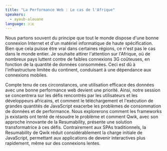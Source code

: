 ```yaml
---
title: "La Performance Web : Le cas de l'Afrique"
speakers:
  - ayoub-alouane
language: 🇫🇷
---
```


Nous partons souvent du principe que tout le monde dispose d'une bonne connexion Internet et d'un matériel informatique de haute spécification. Bien que cela puisse être vrai dans certaines régions, ce n'est pas le cas dans le monde entier. Je souhaite attirer l'attention sur l'Afrique, où de nombreux pays luttent contre de faibles connexions 3G coûteuses, en fonction de la quantité de données consommées. Ceci est dû à l'infrastructure limitée du continent, conduisant à une dépendance aux connexions mobiles.

Compte tenu de ces circonstances, une utilisation efficace des données avec une bonne performance web devient une priorité. Ainsi, notre session se concentrera sur les défis rencontrés par les utilisateurs et les développeurs africains, et comment le téléchargement et l'exécution de grandes quantités de JavaScript exacerbe les problèmes de consommation de données et de performance. Nous explorerons comment les frameworks js existants ont tenté de résoudre le problème et comment Qwik, avec son approche innovante de la Resumability, présente une solution transformatrice à ces défis. Contrairement aux SPAs traditionnels, la Resumability de Qwik réduit considérablement la charge initiale de JavaScript, permettant aux applications de devenir interactives plus rapidement, même sur des connexions lentes.

